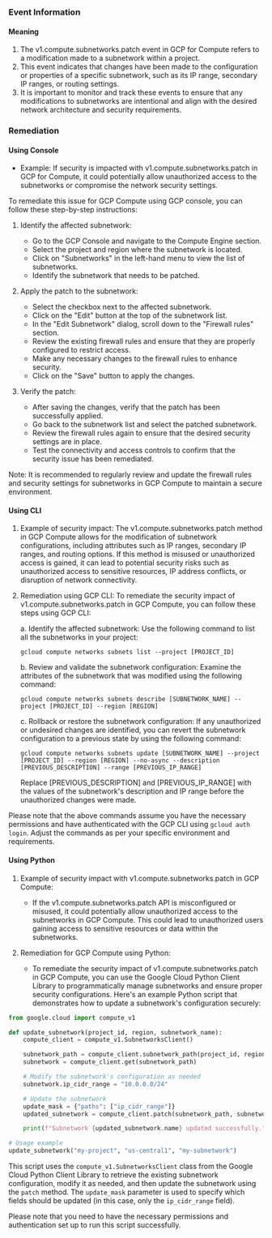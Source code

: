 
### Event Information

#### Meaning

1. The v1.compute.subnetworks.patch event in GCP for Compute refers to a modification made to a subnetwork within a project. 
2. This event indicates that changes have been made to the configuration or properties of a specific subnetwork, such as its IP range, secondary IP ranges, or routing settings. 
3. It is important to monitor and track these events to ensure that any modifications to subnetworks are intentional and align with the desired network architecture and security requirements.

### Remediation

#### Using Console

- Example: If security is impacted with v1.compute.subnetworks.patch in GCP for Compute, it could potentially allow unauthorized access to the subnetworks or compromise the network security settings.

To remediate this issue for GCP Compute using GCP console, you can follow these step-by-step instructions:

1. Identify the affected subnetwork: 
   - Go to the GCP Console and navigate to the Compute Engine section.
   - Select the project and region where the subnetwork is located.
   - Click on "Subnetworks" in the left-hand menu to view the list of subnetworks.
   - Identify the subnetwork that needs to be patched.

2. Apply the patch to the subnetwork:
   - Select the checkbox next to the affected subnetwork.
   - Click on the "Edit" button at the top of the subnetwork list.
   - In the "Edit Subnetwork" dialog, scroll down to the "Firewall rules" section.
   - Review the existing firewall rules and ensure that they are properly configured to restrict access.
   - Make any necessary changes to the firewall rules to enhance security.
   - Click on the "Save" button to apply the changes.

3. Verify the patch:
   - After saving the changes, verify that the patch has been successfully applied.
   - Go back to the subnetwork list and select the patched subnetwork.
   - Review the firewall rules again to ensure that the desired security settings are in place.
   - Test the connectivity and access controls to confirm that the security issue has been remediated.

Note: It is recommended to regularly review and update the firewall rules and security settings for subnetworks in GCP Compute to maintain a secure environment.

#### Using CLI

1. Example of security impact: The v1.compute.subnetworks.patch method in GCP Compute allows for the modification of subnetwork configurations, including attributes such as IP ranges, secondary IP ranges, and routing options. If this method is misused or unauthorized access is gained, it can lead to potential security risks such as unauthorized access to sensitive resources, IP address conflicts, or disruption of network connectivity.

2. Remediation using GCP CLI: To remediate the security impact of v1.compute.subnetworks.patch in GCP Compute, you can follow these steps using GCP CLI:

   a. Identify the affected subnetwork: Use the following command to list all the subnetworks in your project:
   ```
   gcloud compute networks subnets list --project [PROJECT_ID]
   ```

   b. Review and validate the subnetwork configuration: Examine the attributes of the subnetwork that was modified using the following command:
   ```
   gcloud compute networks subnets describe [SUBNETWORK_NAME] --project [PROJECT_ID] --region [REGION]
   ```

   c. Rollback or restore the subnetwork configuration: If any unauthorized or undesired changes are identified, you can revert the subnetwork configuration to a previous state by using the following command:
   ```
   gcloud compute networks subnets update [SUBNETWORK_NAME] --project [PROJECT_ID] --region [REGION] --no-async --description [PREVIOUS_DESCRIPTION] --range [PREVIOUS_IP_RANGE]
   ```
   Replace [PREVIOUS_DESCRIPTION] and [PREVIOUS_IP_RANGE] with the values of the subnetwork's description and IP range before the unauthorized changes were made.

Please note that the above commands assume you have the necessary permissions and have authenticated with the GCP CLI using `gcloud auth login`. Adjust the commands as per your specific environment and requirements.

#### Using Python

1. Example of security impact with v1.compute.subnetworks.patch in GCP Compute:
   - If the v1.compute.subnetworks.patch API is misconfigured or misused, it could potentially allow unauthorized access to the subnetworks in GCP Compute. This could lead to unauthorized users gaining access to sensitive resources or data within the subnetworks.

2. Remediation for GCP Compute using Python:
   - To remediate the security impact of v1.compute.subnetworks.patch in GCP Compute, you can use the Google Cloud Python Client Library to programmatically manage subnetworks and ensure proper security configurations. Here's an example Python script that demonstrates how to update a subnetwork's configuration securely:

```python
from google.cloud import compute_v1

def update_subnetwork(project_id, region, subnetwork_name):
    compute_client = compute_v1.SubnetworksClient()

    subnetwork_path = compute_client.subnetwork_path(project_id, region, subnetwork_name)
    subnetwork = compute_client.get(subnetwork_path)

    # Modify the subnetwork's configuration as needed
    subnetwork.ip_cidr_range = "10.0.0.0/24"

    # Update the subnetwork
    update_mask = {"paths": ["ip_cidr_range"]}
    updated_subnetwork = compute_client.patch(subnetwork_path, subnetwork, update_mask=update_mask)

    print(f"Subnetwork {updated_subnetwork.name} updated successfully.")

# Usage example
update_subnetwork("my-project", "us-central1", "my-subnetwork")
```

This script uses the `compute_v1.SubnetworksClient` class from the Google Cloud Python Client Library to retrieve the existing subnetwork configuration, modify it as needed, and then update the subnetwork using the `patch` method. The `update_mask` parameter is used to specify which fields should be updated (in this case, only the `ip_cidr_range` field).

Please note that you need to have the necessary permissions and authentication set up to run this script successfully.

